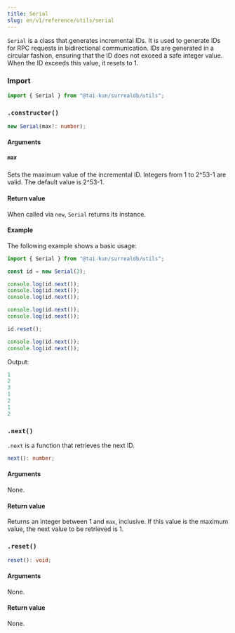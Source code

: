 ```yaml
---
title: Serial
slug: en/v1/reference/utils/serial
---
```



`Serial` is a class that generates incremental IDs. It is used to generate IDs for RPC requests in bidirectional communication. IDs are generated in a circular fashion, ensuring that the ID does not exceed a safe integer value. When the ID exceeds this value, it resets to 1.

### Import

```ts
import { Serial } from "@tai-kun/surrealdb/utils";
```

### `.constructor()`

```ts
new Serial(max?: number);
```

#### Arguments

##### `max`

Sets the maximum value of the incremental ID. Integers from 1 to 2^53-1 are valid. The default value is 2^53-1.

#### Return value

When called via `new`, `Serial` returns its instance.

#### Example

The following example shows a basic usage:

```ts
import { Serial } from "@tai-kun/surrealdb/utils";

const id = new Serial(3);

console.log(id.next());
console.log(id.next());
console.log(id.next());

console.log(id.next());
console.log(id.next());

id.reset();

console.log(id.next());
console.log(id.next());
```

Output:

```js
1
2
3
1
2
1
2
```

### `.next()` <Badge variant="instance" /><Badge variant="method" />

`.next` is a function that retrieves the next ID.

```ts
next(): number;
```

#### Arguments

None.

#### Return value

Returns an integer between 1 and `max`, inclusive. If this value is the maximum value, the next value to be retrieved is 1.

### `.reset()` <Badge variant="instance" /><Badge variant="method" />

```ts
reset(): void;
```

#### Arguments

None.

#### Return value

None.
